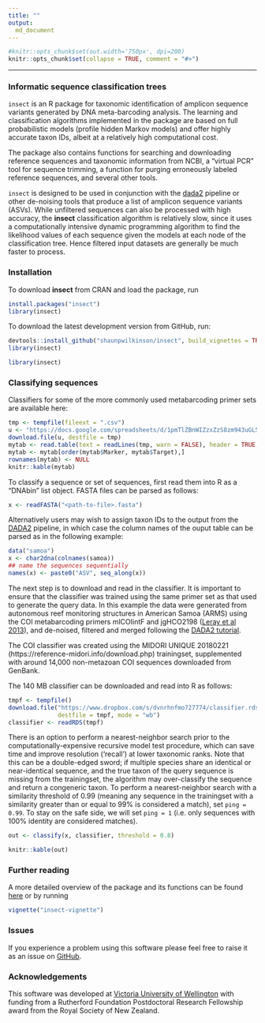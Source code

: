 ```yaml
---
title: ""
output: 
  md_document
---
```


```r
#knitr::opts_chunk$set(out.width='750px', dpi=200)
knitr::opts_chunk$set(collapse = TRUE, comment = "#>")
```




--------------------------------------------------------------------------------

### Informatic sequence classification trees

`insect` is an R package for taxonomic identification of amplicon 
sequence variants generated by DNA meta-barcoding analysis. 
The learning and classification algorithms implemented in the 
package are based on full probabilistic models (profile hidden Markov models) 
and offer highly accurate taxon IDs, albeit at a relatively high computational cost.

The package also contains functions for searching and downloading reference 
sequences and taxonomic information from NCBI, 
a "virtual PCR" tool for sequence trimming, 
a function for purging erroneously labeled reference sequences, 
and several other tools.  

`insect` is designed to be used in conjunction with the 
[dada2](https://benjjneb.github.io/dada2/index.html) pipeline or other
de-noising tools that produce a list of amplicon sequence variants (ASVs). 
While unfiltered sequences can also be processed with high accuracy, 
the **insect** classification algorithm is relatively slow, 
since it uses a computationally intensive dynamic
programming algorithm to find the likelihood values
of each sequence given the models at each node of the classification tree. 
Hence filtered input datasets are generally be 
much faster to process.


### Installation

To download **insect** from CRAN and load the package, run

```r
install.packages("insect")
library(insect)
```

To download the latest development version from GitHub, run:

```r
devtools::install_github("shaunpwilkinson/insect", build_vignettes = TRUE) 
library(insect)
```

```r
library(insect)
```



### Classifying sequences

Classifiers for some of the more commonly used metabarcoding primer
sets are available here:

<!-- note newlines needed between html tags and code chunk -->

<div class="verysmall">

```r
tmp <- tempfile(fileext = ".csv")
u <- "https://docs.google.com/spreadsheets/d/1pmTlZBnWIZzxZzS8zm943uGL56qpDPBmoOBht9OzVvQ/export?gid=0&format=csv"
download.file(u, destfile = tmp)
mytab <- read.table(text = readLines(tmp, warn = FALSE), header = TRUE,  sep = ",", stringsAsFactors = FALSE)
mytab <- mytab[order(mytab$Marker, mytab$Target),]
rownames(mytab) <- NULL
knitr::kable(mytab)
```

</div>

To classify a sequence or set of sequences, first read them into R as a "DNAbin" 
list object. FASTA files can be parsed as follows:

```r
x <- readFASTA("<path-to-file>.fasta")
```

Alternatively users may wish to assign taxon IDs to the output from the 
[DADA2](https://www.nature.com/articles/nmeth.3869)
pipeline, in which case the column names of the ouput
table can be parsed as in the following example:

```r
data("samoa") 
x <- char2dna(colnames(samoa))
## name the sequences sequentially
names(x) <- paste0("ASV", seq_along(x))
```

The next step is to download and read in the classifier.
It is important to ensure that the classifier was trained using the
same primer set as that used to generate the query data.
In this example the data were generated from 
autonomous reef monitoring structures in 
American Samoa (ARMS) using the COI metabarcoding primers mlCOIintF and jgHCO2198 
([Leray et al 2013](https://frontiersinzoology.biomedcentral.com/articles/10.1186/1742-9994-10-34)),
and de-noised, filtered and merged following the 
[DADA2 tutorial](https://benjjneb.github.io/dada2/tutorial.html).

The COI classifier was created using the 
MIDORI UNIQUE 20180221 (https://reference-midori.info/download.php)
trainingset, supplemented with around 14,000 non-metazoan 
COI sequences downloaded from GenBank. 

The 140 MB classifier can be downloaded 
and read into R as follows:

```r
tmpf <- tempfile()
download.file("https://www.dropbox.com/s/dvnrhnfmo727774/classifier.rds?dl=1", 
              destfile = tmpf, mode = "wb")
classifier <- readRDS(tmpf)
```



There is an option to perform a nearest-neighbor search prior to the 
computationally-expensive recursive model test procedure, which can save 
time and improve resolution ('recall') at lower taxonomic ranks.
Note that this can be a double-edged sword; if multiple species share
an identical or near-identical sequence, and the true taxon of the query sequence
is missing from the trainingset, the algorithm may over-classify the sequence
and return a congeneric taxon.
To perform a nearest-neighbor search with a similarity threshold of 0.99
(meaning any sequence in the trainingset with a similarity greater than or 
equal to 99% is considered a match), set `ping = 0.99`.
To stay on the safe side, we will set `ping = 1` 
(i.e. only sequences with 100% identity are considered matches).


```r
out <- classify(x, classifier, threshold = 0.8)
```


<!-- note newlines needed between html tags and code chunk -->

<div class="verysmall">

```r
knitr::kable(out)
```

</div>



### Further reading

A more detailed overview of the package and its functions can be found
[here](https://rpubs.com/shaunpwilkinson/insect) or by running

```r
vignette("insect-vignette")
```

### Issues

If you experience a problem using this software please feel free to
raise it as an issue on [GitHub](https://github.com/shaunpwilkinson/insect/issues).


### Acknowledgements

This software was developed at 
[Victoria University of Wellington](https://www.wgtn.ac.nz/) 
with funding from a Rutherford Foundation Postdoctoral Research Fellowship 
award from the Royal Society of New Zealand. 


